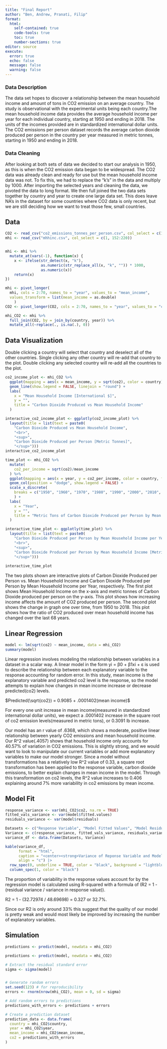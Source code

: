 ```yaml
---
title: "Final Report"
author: "Ben, Andrew, Pranati, Filip"
format: 
  html:
    self-contained: true
    code-tools: true
    toc: true
    number-sections: true
editor: source
execute: 
  error: true
  echo: false
  message: false
  warning: false
---
```

### Data Description
The data set hopes to discover a relationship between the mean household income and amount of tons in CO2 emission on an average country. The study is observational with the experimental units being each country.The mean household income data provides the average household income per year for each individual country, starting at 1950 and ending in 2018. The units of the incomes provided are in standardized international dollar units. The CO2 emissions per person dataset records the average carbon dioxide produced per person in the country per year measured in metric tonnes, starting in 1950 and ending in 2018.

### Data Cleaning
After looking at both sets of data we decided to start our analysis in 1950, as this is when the CO2 emission data began to be widespread. The CO2 data was already clean and ready for use but the mean household income data was not. To fix  this, we had to replace the "k's" in the data and multiply by 1000. After importing the selected years and cleaning the data, we pivoted the data to long format. We then full joined the two data sets together by country and year to create one large data set. This does leave NA's in the dataset for some countries where CO2 data is only recent, but we are still deciding how we want to treat those few, small countries. 

## Data
```r
CO2 <- read_csv("co2_emissions_tonnes_per_person.csv", col_select = c(1, 152:220))
mhi <- read_csv("mhhinc.csv", col_select = c(1, 152:220))


mhi <- mhi %>%
  mutate_at(vars(-1), function(x) {
    x <- ifelse(str_detect(x, "k"), 
                as.numeric(str_replace_all(x, "k", "")) * 1000, 
                as.numeric(x))
    return(x)
})

mhi <- pivot_longer(
  mhi, cols = 2:70, names_to = "year", values_to = "mean_income",
  values_transform = list(mean_income = as.double)
    )
CO2 <- pivot_longer(CO2, cols = 2:70, names_to = "year", values_to = "co2")

mhi_CO2 <- mhi %>% 
  full_join(CO2, by = join_by(country, year)) %>% 
  mutate_all(~replace(., is.na(.), 0))
```

## Data Visualization

:::{callout-tip}
Double clicking a country will select that country and deselect all of the other countries. Single clicking any other country will re-add that country to the plot. Double clicking any selected country will re-add all the countries to the plot.
:::

```r
co2_income_plot <- mhi_CO2 %>% 
  ggplot(mapping = aes(x = mean_income, y = sqrt(co2), color = country)) +
  geom_line(show.legend = FALSE, linejoin = "round") +
  labs(
    x = "Mean Household Income [International $]",
    y = "",
    title = "Carbon Dioxide Produced vs Mean Household Income"
  )

interactive_co2_income_plot <- ggplotly(co2_income_plot) %>% 
  layout(title = list(text = paste0(
    "Carbon Dioxide Produced vs Mean Household Income",
    "<br>",
    "<sup>",
    "Carbon Dioxide Produced per Person [Metric Tonnes]",
    "</sup>")))
interactive_co2_income_plot

time_plot <- mhi_CO2 %>% 
  mutate(
    co2_per_income = sqrt(co2)/mean_income
  ) %>% 
  ggplot(mapping = aes(x = year, y = co2_per_income, color = country, fill = country)) +
  geom_col(position = "dodge", show.legend = FALSE) +
  scale_x_discrete(
    breaks = c("1950", "1960", "1970", "1980", "1990", "2000", "2010", "2018")
    ) +
  labs(
    x = "Year",
    y = "",
    title = "Metric Tons of Carbon Dioxide Produced per Person by Mean Household Income per Year"
  )

interactive_time_plot <- ggplotly(time_plot) %>% 
  layout(title = list(text = paste0(
    "Carbon Dioxide Produced per Person by Mean Household Income per Year",
    "<br>",
    "<sup>",
    "Carbon Dioxide Produced per Person by Mean Household Income [Metric Tonnes / International $]",
    "</sup>")))
  
interactive_time_plot
```

The two plots shown are interactive plots of Carbon Dioxide Produced per Person vs. Mean Household Income and Carbon Dioxide Produced per Person by Mean Household Income per Year, respectively. The first plot shows Mean Household Income on the x-axis and metric tonnes of Carbon Dioxide produced per person on the y-axis. This plot shows how increasing income affects the amount of CO2 produced per person. The second plot shows the change in graph one over time, from 1950 to 2018. This plot shows how the ratio of CO2 produced over mean household income has changed over the last 68 years.

## Linear Regression

```r
model <- lm(sqrt(co2) ~ mean_income, data = mhi_CO2)
summary(model)
```

Linear regression involves modeling the relationship between variables in a dataset in a scalar way. A linear model in the form yi = β0 + β1xi + ε is used to describe the relationship between each explanatory variable to the response accounting for random error. In this study, mean income is the explanatory variable and predicted co2 level is the response, so the model attempts to explain how changes in mean income increase or decrease predicted(co2) levels. 

$Predicted(\sqrt{co2}) = 0.9085 + .0001402(mean income)$

For every one unit increase in mean income(measured in standardized international dollar units), we expect a .0001402 increase in the square root of co2 emission levels(measured in metric tons), or 0.3091 lb increase.

Our model has an r value of .6368, which shows a moderate, positive linear relationship between yearly CO2 emissions and mean household income. Our R\^2 value(.4057) shows that household income only accounts for 40.57% of variation in CO2 emissions. This is slightly strong, and we would want to look to manipulate our current variables or add more explanatory variables to make our model stronger. Since a model without transformations has a relatively low R^2 value of 0.33, a square root transformation has been applied to the response variable, carbon dioxide emissions, to better explain changes in mean income in the model. Through this transformation on co2 levels, the R^2 value increases to 0.406 explaining around 7% more variability in co2 emissions by mean income. 

## Model Fit

```r
response_variance <- var(mhi_CO2$co2, na.rm = TRUE)
fitted_vals_variance <- var(model$fitted.values)
residuals_variance <- var(model$residuals)

Datasets <- c("Response Variable", "Model Fitted Values", "Model Residuals")
Variance <- c(response_variance, fitted_vals_variance, residuals_variance)
variance_df <- data.frame(Datasets, Variance)

kable(variance_df,
      format = "html",
      caption = "<center><strong>Variance of Reponse Variable and Model</strong></center>",
      align = "c") |>
  row_spec(0, underline = TRUE, color = "black", background = "lightblue") |>
  column_spec(1, color = "black")

```

The proportion of variability in the response values account for by the regression model is calculated using R-squared with a formula of (R2 = 1 - (residual variance / variance in response value)).

R2 = 1 - (32.72974 / 48.69698) = 0.327 or 32.7%.

Since our R2 is only around 33% this suggest that the quality of our model is pretty weak and would most likely be improved by increasing the number of explanatory variables.




## Simulation

```r
predictions <- predict(model, newdata = mhi_CO2)

predictions <- predict(model, newdata = mhi_CO2)

# Extract the residual standard error
sigma <- sigma(model)


# Generate random errors
set.seed(123) # for reproducibility
errors <- rnorm(nrow(mhi_CO2), mean = 0, sd = sigma)

# Add random errors to predictions
predictions_with_errors <- predictions + errors

# Create a prediction dataset
prediction_data <- data.frame(
  country = mhi_CO2$country,
  year = mhi_CO2$year,
  mean_income = mhi_CO2$mean_income,
  co2 = predictions_with_errors
)

```



